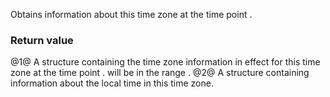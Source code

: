 {{cpp/chrono/time_zone/title|get_info}}
{{cpp/chrono/time_zone/navbar}}
{{dcl begin}}
{{dcl|since=c++20|
template&lt; class Duration &gt;
std::chrono::sys_info get_info( const std::chrono::sys_time&lt;Duration&gt;&amp; tp ) const;
}}
{{dcl|since=c++20|
template&lt; class Duration &gt;
std::chrono::local_info get_info( const std::chrono::local_time&lt;Duration&gt;&amp; tp ) const;
}}
{{dcl end}}

Obtains information about this time zone at the time point {{c|tp}}.

===Return value===
@1@ A {{lc|std::chrono::sys_info}} structure {{tt|i}} containing the time zone information in effect for this time zone at the time point {{c|tp}}. {{c|tp}} will be in the range {{range|i.begin|i.end}}.
@2@ A {{lc|std::chrono::local_info}} structure containing information about the local time {{c|tp}} in this time zone.

{{langlinks|es|ja|ru|zh}}